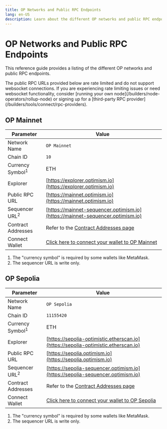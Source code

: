 ```yaml
---
title: OP Networks and Public RPC Endpoints
lang: en-US
description: Learn about the different OP networks and public RPC endpoints.
---
```



# OP Networks and Public RPC Endpoints

This reference guide provides a listing of the different OP networks and public RPC endpoints.

<Callout>
  The public RPC URLs provided below are rate limited and do not support websocket connections.
  If you are experiencing rate limiting issues or need websocket functionality, consider [running your own node](/builders/node-operators/rollup-node) or signing up for a [third-party RPC provider](/builders/tools/connect/rpc-providers).
</Callout>

## OP Mainnet

| Parameter                   | Value                                                                                    |
| --------------------------- | ---------------------------------------------------------------------------------------- |
| Network Name                | `OP Mainnet`                                                                             |
| Chain ID                    | `10`                                                                                     |
| Currency Symbol<sup>1</sup> | ETH                                                                                      |
| Explorer                    | [https://explorer.optimism.io](https://explorer.optimism.io)                             |
| Public RPC URL              | [https://mainnet.optimism.io](https://mainnet.optimism.io)                               |
| Sequencer URL<sup>2</sup>   | [https://mainnet-sequencer.optimism.io](https://mainnet-sequencer.optimism.io)           |
| Contract Addresses          | Refer to the [Contract Addresses page](/chain/addresses#mainnet)                         |
| Connect Wallet              | [Click here to connect your wallet to OP Mainnet](https://chainid.link?network=optimism) |

1.  The "currency symbol" is required by some wallets like MetaMask.
2.  The sequencer URL is write only.

## OP Sepolia

| Parameter                   | Value                                                                                      |
| --------------------------- | ------------------------------------------------------------------------------------------ |
| Network Name                | `OP Sepolia`                                                                               |
| Chain ID                    | `11155420`                                                                                 |
| Currency Symbol<sup>1</sup> | ETH                                                                                        |
| Explorer                    | [https://sepolia-optimistic.etherscan.io](https://sepolia-optimistic.etherscan.io)         |
| Public RPC URL              | [https://sepolia.optimism.io](https://sepolia.optimism.io)                                 |
| Sequencer URL<sup>2</sup>   | [https://sepolia-sequencer.optimism.io](https://sepolia-sequencer.optimism.io)             |
| Contract Addresses          | Refer to the [Contract Addresses page](/chain/addresses#testnet-sepolia)                   |
| Connect Wallet              | [Click here to connect your wallet to OP Sepolia](https://chainid.link?network=op-sepolia) |

1.  The "currency symbol" is required by some wallets like MetaMask.
2.  The sequencer URL is write only.
